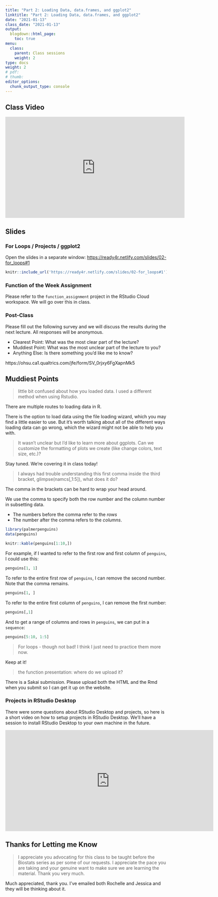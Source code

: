 ```yaml
---
title: "Part 2: Loading Data, data.frames, and ggplot2"
linktitle: "Part 2: Loading Data, data.frames, and ggplot2"
date: "2021-01-13"
class_date: "2021-01-13"
output:
  blogdown::html_page:
    toc: true
menu:
  class:
    parent: Class sessions
    weight: 2
type: docs
weight: 2
# pdf: 
# thumb: 
editor_options: 
  chunk_output_type: console
---
```


## Class Video

<iframe width="560" height="315" src="https://www.youtube.com/embed/EJ6_DEhC8v4" frameborder="0" allow="accelerometer; autoplay; clipboard-write; encrypted-media; gyroscope; picture-in-picture" allowfullscreen></iframe>

## Slides

### For Loops / Projects / ggplot2

Open the slides in a separate window: <a href="https://ready4r.netlify.com/slides/02-for_loops#1" target="_blank">https://ready4r.netlify.com/slides/02-for_loops#1</a>

```r
knitr::include_url('https://ready4r.netlify.com/slides/02-for_loops#1')
```

### Function of the Week Assignment

Please refer to the `function_assignment` project in the RStudio Cloud workspace. We will go over this in class.

### Post-Class

Please fill out the following survey and we will discuss the results during the next lecture. All responses will be anonymous.

- Clearest Point: What was the most clear part of the lecture?
- Muddiest Point: What was the most unclear part of the lecture to you?
- Anything Else: Is there something you'd like me to know?

https://ohsu.ca1.qualtrics.com/jfe/form/SV_0rjxy6FgXapnMk5

## Muddiest Points

> little bit confused about how you loaded data. I used a different method when using Rstudio.

There are multiple routes to loading data in R. 

There is the option to load data using the file loading wizard, which you may find a little easier to use. But it's worth talking about all of the different ways loading data can go wrong, which the wizard might not be able to help you with.

> It wasn’t unclear but I’d like to learn more about ggplots. Can we customize the formatting of plots we create (like change colors, text size, etc.)?

Stay tuned. We're covering it in class today!

> I always had trouble understanding this first comma inside the third bracket, glimpse(namcs[,1:5]), what does it do? 

The comma in the brackets can be hard to wrap your head around.

We use the comma to specify both the row number and the column number in subsetting data.

- The numbers before the comma refer to the *rows*
- The number after the comma refers to the *columns*.

```r
library(palmerpenguins)
data(penguins)
```

```r
knitr::kable(penguins[1:10,])
```

For example, if I wanted to refer to the first row and first column of `penguins`, I could use this:

```r
penguins[1, 1]
```

To refer to the entire first row of `penguins`, I can remove the second number. Note that the comma remains.

```r
penguins[1, ]
```

To refer to the entire first column of `penguins`, I can remove the first number:

```r
penguins[,1]
```

And to get a range of columns and rows in `penguins`, we can put in a `sequence`:

```r
penguins[5:10, 1:5]
```

> For loops - though not bad! I think I just need to practice them more now.

Keep at it!

> the function presentation: where do we upload it?

There is a Sakai submission. Please upload both the HTML and the Rmd when you submit so I can get it up on the website.

### Projects in RStudio Desktop

There were some questions about RStudio Desktop and projects, so here is a short video on how to setup projects in RStudio Desktop. We'll have a session to install RStudio Desktop to your own machine in the future.

<iframe width="650" height="315" src="https://www.youtube.com/embed/D22THnoPA6w" frameborder="0" allow="accelerometer; autoplay; clipboard-write; encrypted-media; gyroscope; picture-in-picture" allowfullscreen></iframe>


## Thanks for Letting me Know

> I appreciate you advocating for this class to be taught before the Biostats series as per some of our requests. I appreciate the pace you are taking and your genuine want to make sure we are learning the material. Thank you very much.

Much appreciated, thank you. I've emailed both Rochelle and Jessica and they will be thinking about it.
